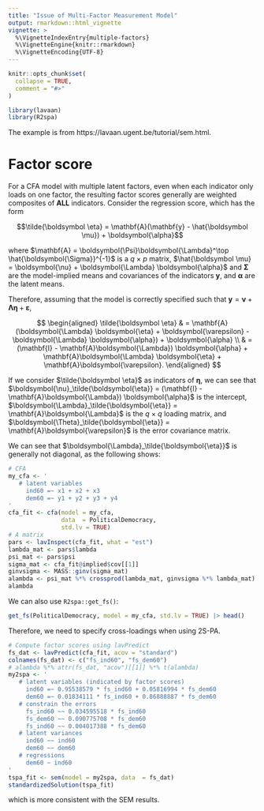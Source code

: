 ```yaml
---
title: "Issue of Multi-Factor Measurement Model"
output: rmarkdown::html_vignette
vignette: >
  %\VignetteIndexEntry{multiple-factors}
  %\VignetteEngine{knitr::rmarkdown}
  %\VignetteEncoding{UTF-8}
---
```


```r
knitr::opts_chunk$set(
  collapse = TRUE,
  comment = "#>"
)
```

```r
library(lavaan)
library(R2spa)
```

The example is from https://lavaan.ugent.be/tutorial/sem.html. 

# Factor score

For a CFA model with multiple latent factors, even when each indicator only loads on one factor, the resulting factor scores generally are weighted composites of **ALL** indicators. Consider the regression score, which has the form

$$\tilde{\boldsymbol \eta} = \mathbf{A}(\mathbf{y} - \hat{\boldsymbol \mu}) + \boldsymbol{\alpha}$$

where $\mathbf{A} = \boldsymbol{\Psi}\boldsymbol{\Lambda}^\top \hat{\boldsymbol{\Sigma}}^{-1}$ is a $q$ $\times$ $p$ matrix, $\hat{\boldsymbol \mu} = \boldsymbol{\nu} + \boldsymbol{\Lambda} \boldsymbol{\alpha}$ and $\boldsymbol{\Sigma}$ are the model-implied means and covariances of the indicators $\mathbf{y}$, and $\boldsymbol{\alpha}$ are the latent means. 

Therefore, assuming that the model is correctly specified such that $\mathbf{y} = \boldsymbol{\nu} + \boldsymbol{\Lambda} \boldsymbol{\eta} + \boldsymbol{\varepsilon}$,

$$
  \begin{aligned}
  \tilde{\boldsymbol \eta} & = \mathbf{A}(\boldsymbol{\Lambda} \boldsymbol{\eta} + \boldsymbol{\varepsilon} - \boldsymbol{\Lambda} \boldsymbol{\alpha}) + \boldsymbol{\alpha} \\
  & = (\mathbf{I} - \mathbf{A}\boldsymbol{\Lambda}) \boldsymbol{\alpha} +
  \mathbf{A}\boldsymbol{\Lambda} \boldsymbol{\eta} + \mathbf{A}\boldsymbol{\varepsilon}.
  \end{aligned}
$$

If we consider $\tilde{\boldsymbol \eta}$ as indicators of $\boldsymbol \eta$, we can see that $\boldsymbol{\nu}_\tilde{\boldsymbol{\eta}} = (\mathbf{I} - \mathbf{A}\boldsymbol{\Lambda}) \boldsymbol{\alpha}$ is the intercept, $\boldsymbol{\Lambda}_\tilde{\boldsymbol{\eta}} = \mathbf{A}\boldsymbol{\Lambda}$ is the $q$ $\times$ $q$ loading matrix, and $\boldsymbol{\Theta}_\tilde{\boldsymbol{\eta}} = \mathbf{A}\boldsymbol{\varepsilon}$ is the error covariance matrix.

We can see that $\boldsymbol{\Lambda}_\tilde{\boldsymbol{\eta}}$ is generally not diagonal, as the following shows:

```r
# CFA
my_cfa <- '
   # latent variables
     ind60 =~ x1 + x2 + x3
     dem60 =~ y1 + y2 + y3 + y4
'
cfa_fit <- cfa(model = my_cfa,
               data  = PoliticalDemocracy,
               std.lv = TRUE)
# A matrix
pars <- lavInspect(cfa_fit, what = "est")
lambda_mat <- pars$lambda
psi_mat <- pars$psi
sigma_mat <- cfa_fit@implied$cov[[1]]
ginvsigma <- MASS::ginv(sigma_mat)
alambda <- psi_mat %*% crossprod(lambda_mat, ginvsigma %*% lambda_mat)
alambda
```

We can also use `R2spa::get_fs()`:

```r
get_fs(PoliticalDemocracy, model = my_cfa, std.lv = TRUE) |> head()
```

Therefore, we need to specify cross-loadings when using 2S-PA.

```r
# Compute factor scores using lavPredict
fs_dat <- lavPredict(cfa_fit, acov = "standard")
colnames(fs_dat) <- c("fs_ind60", "fs_dem60")
# alambda %*% attr(fs_dat, "acov")[[1]] %*% t(alambda)
my2spa <- '
   # latent variables (indicated by factor scores)
     ind60 =~ 0.95538579 * fs_ind60 + 0.05816994 * fs_dem60
     dem60 =~ 0.01834111 * fs_ind60 + 0.86888887 * fs_dem60
   # constrain the errors
     fs_ind60 ~~ 0.034595518 * fs_ind60
     fs_dem60 ~~ 0.090775708 * fs_dem60
     fs_ind60 ~~ 0.004017388 * fs_dem60
   # latent variances
     ind60 ~~ ind60
     dem60 ~~ dem60
   # regressions
     dem60 ~ ind60
'
tspa_fit <- sem(model = my2spa, data  = fs_dat)
standardizedSolution(tspa_fit)
```

which is more consistent with the SEM results.
